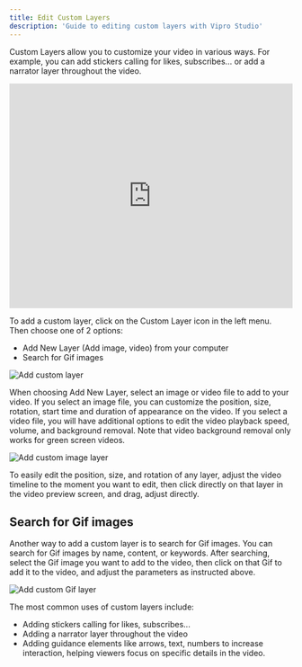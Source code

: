 ```yaml
---
title: Edit Custom Layers
description: 'Guide to editing custom layers with Vipro Studio'
---
```


Custom Layers allow you to customize your video in various ways. For example, you can add stickers calling for likes, subscribes... or add a narrator layer throughout the video.

<iframe
  src='https://www.youtube.com/embed/kNGW03SU4ww'
  width='100%'
  height='400'
  frameBorder='0'
  allowFullScreen
></iframe>

To add a custom layer, click on the Custom Layer icon in the left menu. Then choose one of 2 options:

- Add New Layer (Add image, video) from your computer
- Search for Gif images

<img
  src='/en/images/usage/video-editor/custom-layer-add.jpg'
  alt='Add custom layer'
  className='rounded-lg'
/>

When choosing Add New Layer, select an image or video file to add to your video. If you select an image file, you can customize the position, size, rotation, start time and duration of appearance on the video.
If you select a video file, you will have additional options to edit the video playback speed, volume, and background removal. Note that video background removal only works for green screen videos.

<img
  src='/en/images/usage/video-editor/custom-layer-add-image.jpg'
  alt='Add custom image layer'
  className='rounded-lg'
/>

To easily edit the position, size, and rotation of any layer, adjust the video timeline to the moment you want to edit, then click directly on that layer in the video preview screen, and drag, adjust directly.

## Search for Gif images

Another way to add a custom layer is to search for Gif images. You can search for Gif images by name, content, or keywords. After searching, select the Gif image you want to add to the video, then click on that Gif to add it to the video, and adjust the parameters as instructed above.

<img
  src='/en/images/usage/video-editor/custom-layer-gif.jpg'
  alt='Add custom Gif layer'
  className='rounded-lg'
/>

The most common uses of custom layers include:

- Adding stickers calling for likes, subscribes...
- Adding a narrator layer throughout the video
- Adding guidance elements like arrows, text, numbers to increase interaction, helping viewers focus on specific details in the video.
